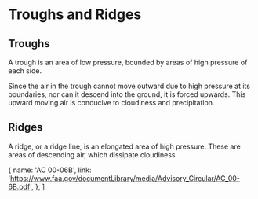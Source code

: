 

# Troughs and Ridges

## Troughs

A trough is an area of low pressure, bounded by areas of high pressure of each
side.

Since the air in the trough cannot move outward due to high pressure at its
boundaries, nor can it descend into the ground, it is forced upwards. This
upward moving air is conducive to cloudiness and precipitation.

## Ridges

A ridge, or a ridge line, is an elongated area of high pressure. These are areas
of descending air, which dissipate cloudiness.

  {
    name: 'AC 00-06B',
    link: 'https://www.faa.gov/documentLibrary/media/Advisory_Circular/AC_00-6B.pdf',
  },
]
